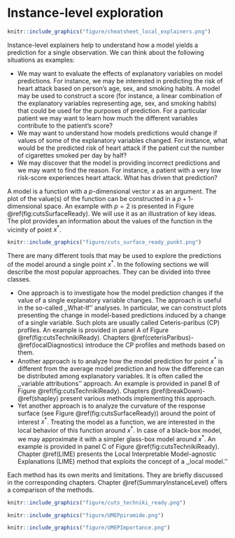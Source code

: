 # Instance-level exploration {#InstanceLevelExploration}


```r
knitr::include_graphics("figure/cheatsheet_local_explainers.png")
```


Instance-level explainers help to understand how a model yields a prediction for a single observation. We can think about the following situations as examples:

- We may want to evaluate the effects of explanatory variables on model predictions. For instance, we may be interested in predicting the risk of heart attack based on person's age, sex, and smoking habits. A model may be used to construct a score (for instance, a linear combination of the explanatory variables representing  age, sex, and smoking habits) that could be used for the purposes of prediction. For a particular patient we may want to learn how much the different variables contribute to the patient's score?
- We may want to understand how models predictions would change if values of some of the explanatory variables changed. For instance, what would be the predicted risk of heart attack if the patient cut the number of cigarettes smoked per day by half? 
- We may discover that the model is providing incorrect predictions and we may want to find the reason. For instance, a patient with a very low risk-score experiences heart attack. What has driven that prediction?

A model is a function with a $p$-dimensional vector $x$ as an argument. The plot of the value(s) of the function can be constructed in a $p+1$-dimensional space. An example with $p=2$ is presented in Figure \@ref(fig:cutsSurfaceReady). We will use it as an illustration of key ideas. The plot provides an information about the values of the function in the vicinity of point $x^*$.  
 
```r
knitr::include_graphics("figure/cuts_surface_ready_punkt.png")
```
There are many different tools that may be used to explore the predictions of the model around a single point $x^*$. In the following sections we will describe the most popular approaches. They can be divided into three classes. 

* One approach is to investigate how the model prediction changes if the value of a single explanatory variable  changes. The approach is useful in the so-called ,,What-If'' analyses. In particular, we can construct plots presenting the change in model-based predictions induced by a change of a single variable. Such plots are usually called Ceteris-paribus (CP) profiles. An example is provided in panel A of Figure \@ref(fig:cutsTechnikiReady). Chapters \@ref(ceterisParibus)-\@ref(localDiagnostics) introduce the CP profiles and methods based on them.  
* Another approach is to analyze how the model prediction for point $x^*$ is different from the average model prediction and how the difference can be distributed among explanatory variables. It is often called the ,,variable attributions'' approach. An example is provided in panel B of Figure \@ref(fig:cutsTechnikiReady). Chapters \@ref(breakDown)-\@ref(shapley) present various methods implementing this approach. 
* Yet another approach is to analyze the curvature of the response surface (see Figure \@ref(fig:cutsSurfaceReady)) around the point of interest $x^*$. Treating the model as a function, we are interested in the local behavior of this function around $x^*$. In case of a black-box model, we may approximate it with a simpler glass-box model around $x^*$. An example is provided in panel C of Figure \@ref(fig:cutsTechnikiReady). Chapter \@ref(LIME) presents the Local Interpretable Model-agnostic Explanations (LIME) method that exploits the concept of a ,,local model.'' 

Each method has its own merits and limitations. They are briefly discussed in the corresponding chapters. Chapter \@ref(SummaryInstanceLevel) offers a comparison of the methods.

```r
knitr::include_graphics("figure/cuts_techniki_ready.png")
```



```r
knitr::include_graphics("figure/UMEPpiramide.png")
```


```r
knitr::include_graphics("figure/UMEPImportance.png")
```


